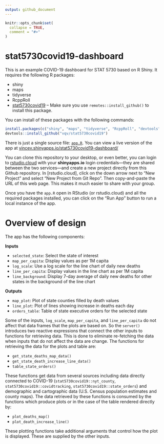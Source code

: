 ```yaml
---
output: github_document
---
```


<!-- README.md is generated from README.Rmd. Please edit that file -->

```r
knitr::opts_chunk$set(
  collapse = TRUE,
  comment = "#>"
)
```

# stat5730covid19-dashboard

<!-- badges: start -->
<!-- badges: end -->

This is an example COVID-19 dashboard for STAT 5730 based on R Shiny. It requires the following 
R packages:

- shiny
- maps
- tidyverse
- RcppRoll
- [stat5730covid19](https://github.com/vqv/stat5730covid19) -- Make sure you 
  use `remotes::install_github()` to install this package.

You can install of these packages with the following commands:

```r
install.packages(c("shiny", "maps", "tidyverse", "RcppRoll", "devtools"))
devtools::install_github("vqv/stat5730covid19")
```

There is just a single source file: [`app.R`](app.R). You can view a live 
version of the app at [vincev.shinyapps.io/stat5730covid19-dashboard/](https://vincev.shinyapps.io/stat5730covid19-dashboard/)

You can clone this repository to your desktop, or even better, you can 
login to [rstudio.cloud](https://rstudio.cloud) with your __shinyapps.io__ 
login credentials---they are shared between the two services---and create a 
new project directly from this Github repository.  In [rstudio.cloud], 
click on the down arrow next to "New Project" and select "New Project from 
Git Repo". Then copy-and-paste the URL of this web page. This makes it much 
easier to share with your group.

Once you have the `app.R` open in RStudio (or rstudio.cloud) and all 
the required packages installed, you can click on the "Run App" button 
to run a local instance of the app.

# Overview of design

The app has the following components:

__Inputs__

- `selected_state`: Select the state of interest
- `map_per_capita`: Display values as per 1M capita
- `log_scale`: Use a log scale for the line chart of daily new deaths
- `line_per_capita`: Display values in the line chart as per 1M capita
- `line_background`: Display 7-day average of daily new deaths for other 
                     states in the background of the line chart

__Outputs__

- `map_plot`: Plot of state counties filled by death values
- `line_plot`: Plot of lines showing increase in deaths each day
- `orders_table`: Table of state executive orders for the selected state

Some of the inputs, `log_scale`, `map_per_capita`, and `line_per_capita` 
do not affect that data frames that the plots are based on. So the 
`server()` introduces two reactive expressions that connect the other inputs 
to functions for retrieving data. This is done to eliminate re-fetching the 
data when inputs that do not affect the data are change. The functions 
for retrieving the data for the plots and table are:

- `get_state_deaths_map_data()`
- `get_state_death_increase_line_data()`
- `table_state_orders()`

These functions get data from several sources including data directly 
connected to COVID-19 (`stat5730covid19::nyt_county`, 
`stat5730covid19::covidtracking`, `stat5730covid19::state_orders`) and 
demographic and cartographic data (U.S. Census population estimates and 
county maps). The data retrieved by these functions is consumed by 
the functions which produce plots or in the case of the table rendered 
directly by:

- `plot_deaths_map()`
- `plot_death_increase_line()`

These plotting functions take additional arguments that control how the 
plot is displayed.  These are supplied by the other inputs.
